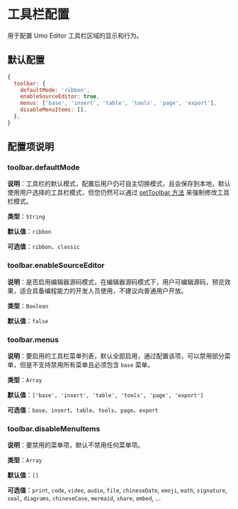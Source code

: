 # 工具栏配置

用于配置 Umo Editor 工具栏区域的显示和行为。

## 默认配置

```js
{
  toolbar: {
    defaultMode: 'ribbon',
    enableSourceEditor: true,
    menus: ['base', 'insert', 'table', 'tools', 'page', 'export'],
    disableMenuItems: [],
  },
}
```

## 配置项说明

### toolbar.defaultMode

**说明**：工具栏的默认模式，配置后用户仍可自主切换模式，且会保存到本地，默认使用用户选择的工具栏模式，但您仍然可以通过 [setToolbar 方法](../methods#settoolbar) 来强制修改工具栏模式。

**类型**：`String`

**默认值**：`ribbon`

**可选值**：`ribbon`、`classic`

### toolbar.enableSourceEditor

**说明**：是否启用编辑器源码模式，在编辑器源码模式下，用户可编辑源码，预览效果，适合具备编程能力的开发人员使用，不建议向普通用户开放。

**类型**：`Boolean`

**默认值**：`false`

### toolbar.menus

**说明**：要启用的工具栏菜单列表，默认全部启用，通过配置该项，可以禁用部分菜单，但是不支持禁用所有菜单且必须包含 `base` 菜单。

**类型**：`Array`

**默认值**：`['base', 'insert', 'table', 'tools', 'page', 'export']`

**可选值**：`base`、`insert`、`table`、`tools`、`page`、`export`

### toolbar.disableMenuItems

**说明**：要禁用的菜单项，默认不禁用任何菜单项。

**类型**：`Array`

**默认值**：`[]`

**可选值**：`print`, `code`, `video`, `audio`, `file`, `chineseDate`, `emoji`, `math`, `signature`, `seal`, `diagrams`, `chineseCase`, `mermaid`,  `share`,  `embed`, ...


